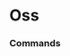 # Oss




### Commands
<ul className="grid grid-cols-1 md:grid-cols-2 lg:grid-cols-3 xl:grid-cols-4 gap-4 -ml-6">
<ReferenceCard
    title="Rossidx"
    description="Display list of startups from ross index [Source: https://runacap.com/] Use --chart to display chart and -t..."
    url="/terminal/reference/alt/oss/rossidx"
    command
/>
<ReferenceCard
    title="Rs"
    description="Display a repo summary [Source: https://api.github.com]"
    url="/terminal/reference/alt/oss/rs"
    command
/>
<ReferenceCard
    title="Sh"
    description="Display a repo star history [Source: https://api.github.com]"
    url="/terminal/reference/alt/oss/sh"
    command
/>
<ReferenceCard
    title="Tr"
    description="Display top repositories [Source: https://api.github.com]"
    url="/terminal/reference/alt/oss/tr"
    command
/>
</ul>
